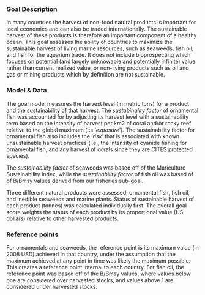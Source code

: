 ### Goal Description

In many countries the harvest of non-food natural products is important for local economies and can also be traded internationally. The sustainable harvest of these products is therefore an important component of a healthy ocean. This goal assesses the ability of countries to maximize the sustainable harvest of living marine resources, such as seaweeds, fish oil, and fish for the aquarium trade. It does not include bioprospecting which focuses on potential (and largely unknowable and potentially infinite) value rather than current realized value, or non-living products such as oil and gas or mining products which by definition are not sustainable.

### Model & Data 

The goal model measures the harvest level (in metric tons) for a product and the sustainability of that harvest. The _sustabinality factor_ of ornamental fish was accounted for by adjusting its harvest level with a sustainability term based on the intensity of harvest per km2 of coral and/or rocky reef relative to the global maximum (its ‘_exposure_’). The sustainability factor for ornamental fish also includes the ‘_risk_’ that is associated with known unsustainable harvest practices (i.e., the intensity of cyanide fishing for ornamental fish, and any harvest of corals since they are CITES protected species). 

The _sustainability factor_ of seaweeds was based off of the Mariculture Sustainability Index, while the _sustainability factor_ of fish oil was based of of B/Bmsy values derived from our fisheries sub-goal. 

Three different natural products were assessed: ornamental fish, fish oil, and inedible seaweeds and marine plants. Status of sustainable harvest of each product (tonnes) was calculated individually first. The overall goal score weights the status of each product by its proportional value (US dollars) relative to other harvested products. 

### Reference points 

For ornamentals and seaweeds, the reference point is its maximum value (in 2008 USD) achieved in that country, under the assumption that the maximum achieved at any point in time was likely the maximum possible. This creates a reference point internal to each country. For fish oil, the reference point was based off of the B/Bmsy values, where values below one are considered over harvested stocks, and values above 1 are considered under harvested stocks. 
